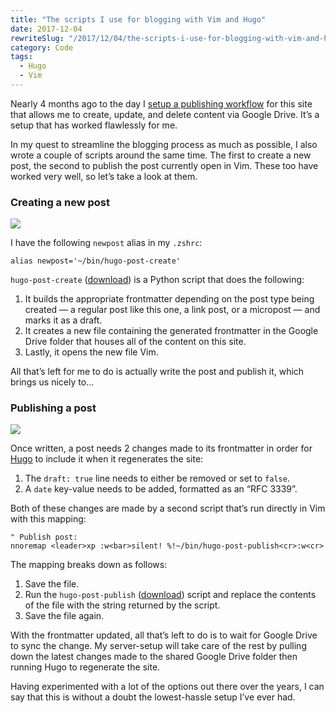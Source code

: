 ```yaml
---
title: "The scripts I use for blogging with Vim and Hugo"
date: 2017-12-04
rewriteSlug: "/2017/12/04/the-scripts-i-use-for-blogging-with-vim-and-hugo"
category: Code
tags:
  - Hugo
  - Vim
---
```


Nearly 4 months ago to the day I [setup a publishing workflow](https://elliotekj.com/2017/08/03/google-drive-and-hugo-the-new-publishing-setup-for-this-blog/) for this site that allows me to create, update, and delete content via Google Drive. It’s a setup that has worked flawlessly for me.

In my quest to streamline the blogging process as much as possible, I also wrote a couple of scripts around the same time. The first to create a new post, the second to publish the post currently open in Vim. These too have worked very well, so let’s take a look at them.

### Creating a new post

![](/gifs/the-scripts-i-use-for-blogging-with-vim-and-hugo/create.gif)

I have the following `newpost` alias in my `.zshrc`:

```
alias newpost='~/bin/hugo-post-create'
```

`hugo-post-create` ([download](https://elliotekj.com/files/2017/12/04/hugo-post-create)) is a Python script that does the following:

1. It builds the appropriate frontmatter depending on the post type being created — a regular post like this one, a link post, or a micropost — and marks it as a draft.
2. It creates a new file containing the generated frontmatter in the Google Drive folder that houses all of the content on this site.
3. Lastly, it opens the new file Vim.

All that’s left for me to do is actually write the post and publish it, which brings us nicely to…

### Publishing a post

![](/gifs/the-scripts-i-use-for-blogging-with-vim-and-hugo/publish.gif)

Once written, a post needs 2 changes made to its frontmatter in order for [Hugo](https://gohugo.io) to include it when it regenerates the site:

1. The `draft: true` line needs to either be removed or set to `false`.
2. A `date` key-value needs to be added, formatted as an “RFC 3339”.

Both of these changes are made by a second script that’s run directly in Vim with this mapping:

```vim
" Publish post:
nnoremap <leader>xp :w<bar>silent! %!~/bin/hugo-post-publish<cr>:w<cr>
```

The mapping breaks down as follows:

1. Save the file.
2. Run the `hugo-post-publish` ([download](https://elliotekj.com/files/2017/12/04/hugo-post-publish)) script and replace the contents of the file with the string returned by the script.
3. Save the file again.

With the frontmatter updated, all that’s left to do is to wait for Google Drive to sync the change. My server-setup will take care of the rest by pulling down the latest changes made to the shared Google Drive folder then running Hugo to regenerate the site.

Having experimented with a lot of the options out there over the years, I can say that this is without a doubt the lowest-hassle setup I’ve ever had.


